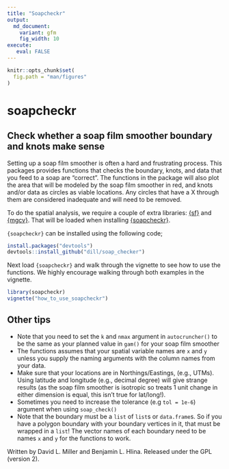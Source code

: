 ```yaml
---
title: "Soapcheckr"
output:
  md_document:
    variant: gfm
    fig_width: 10
execute:
   eval: FALSE
---
```


```r
knitr::opts_chunk$set(
  fig.path = "man/figures"
)
```

# soapcheckr

## Check whether a soap film smoother boundary and knots make sense

Setting up a soap film smoother is often a hard and frustrating process. This packages provides functions that checks the boundary, knots, and data that you feed to a soap are "correct". The functions in the package will also plot the area that will be modeled by the soap film smoother in red, and knots and/or data as circles as viable locations. Any circles that have a X through them are considered inadequate and will need to be removed.

To do the spatial analysis, we require a couple of extra libraries: [{sf}](https://r-spatial.github.io/sf/) and [{mgcv}](https://cran.r-project.org/web/packages/mgcv/index.html). That will be loaded when installing [{soapcheckr}](https://github.com/dill/soap_checker). 

`{soapcheckr}` can be installed using the following code; 

```r
install.packages("devtools")
devtools::install_github("dill/soap_checker")
```

Next load `{soapcheckr}` and walk through the vignette to see how to use the functions. We highly encourage walking through both examples in the vignette. 

```r
library(soapcheckr)
vignette("how_to_use_soapcheckr")
```

## Other tips

* Note that you need to set the `k` and `nmax` argument in `autocruncher()` to be the same as your planned value in `gam()` for your soap film smoother
* The functions assumes that your spatial variable names are `x` and `y` unless you supply the naming arguments with the column names from your data.
* Make sure that your locations are in Northings/Eastings, (e.g., UTMs). Using latitude and longitude (e.g., decimal degree) will give strange results (as the soap film smoother is isotropic so treats 1 unit change in either dimension is equal, this isn't true for lat/long!).
* Sometimes you need to increase the tolerance (e.g `tol = 1e-6`) argument when using `soap_check()`
* Note that the boundary must be a `list` of `list`s or `data.frame`s. So if you have a polygon boundary with your boundary vertices in it, that must be wrapped in a `list`! The vector names of each boundary need to be names `x` and `y` for the functions to work. 


Written by David L. Miller and Benjamin L. Hlina. Released under the GPL (version 2).
